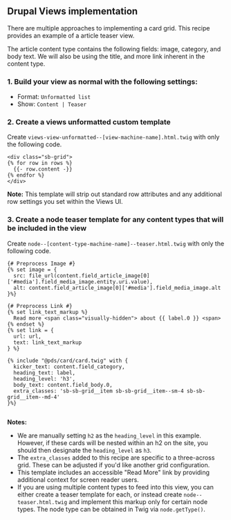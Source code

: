 ## Drupal Views implementation

There are multiple approaches to implementing a card grid. This recipe provides an example of a article teaser view.

The article content type contains the following fields: image, category, and body text. We will also be using the title, and more link inherent in the content type.

### 1. Build your view as normal with the following settings:

- Format: `Unformatted list`
- Show: `Content | Teaser`

### 2. Create a views unformatted custom template

Create `views-view-unformatted--[view-machine-name].html.twig` with only the following code.

```
<div class="sb-grid">
{% for row in rows %}
  {{- row.content -}}
{% endfor %}
</div>

```

**Note:** This template will strip out standard row attributes and any additional row settings you set within the Views UI.

### 3. Create a node teaser template for any content types that will be included in the view

Create `node--[content-type-machine-name]--teaser.html.twig` with only the following code.

```
{# Preprocess Image #}
{% set image = {
  src: file_url(content.field_article_image[0]['#media'].field_media_image.entity.uri.value),
  alt: content.field_article_image[0]['#media'].field_media_image.alt
}%}

{# Preprocess Link #}
{% set link_text_markup %}
  Read more <span class="visually-hidden"> about {{ label.0 }} <span>
{% endset %}
{% set link = {
  url: url,
  text: link_text_markup
} %}

{% include "@pds/card/card.twig" with {
  kicker_text: content.field_category,
  heading_text: label,
  heading_level: 'h3',
  body_text: content.field_body.0,
  extra_classes: 'sb-sb-grid__item sb-sb-grid__item--sm-4 sb-sb-grid__item--md-4'
}%}


```

**Notes:**

- We are manually setting `h2` as the `heading_level` in this example. However, if these cards will be nested within an h2 on the site, you should then designate the `heading_level` as `h3`.
- The `extra_classes` added to this recipe are specific to a three-across grid. These can be adjusted if you'd like another grid configuration.
- This template includes an accessible "Read More" link by providing additional context for screen reader users.
- If you are using multiple content types to feed into this view, you can either create a teaser template for each, or instead create `node--teaser.html.twig` and implement this markup only for certain node types. The node type can be obtained in Twig via `node.getType()`.
